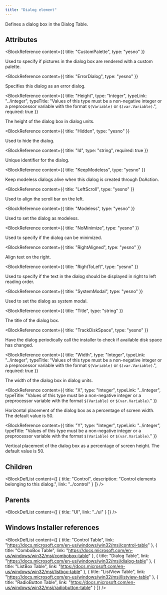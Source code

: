 ```yaml
---
title: "Dialog element"
---
```



Defines a dialog box in the Dialog Table.


## Attributes

<BlockWrapper>

  <BlockReference
    content={{
      title: "CustomPalette",
      type: "yesno"
    }}
  >
  Used to specify if pictures in the dialog box are rendered with a custom palette.
  </BlockReference>

  <BlockReference
    content={{
      title: "ErrorDialog",
      type: "yesno"
    }}
  >
  Specifies this dialog as an error dialog.
  </BlockReference>

  <BlockReference
    content={{
      title: "Height",
      type: "Integer",
      typeLink: "../integer",
      typeTitle: "Values of this type must be a non-negative integer or a preprocessor variable with the format `$(Variable)` or `$(var.Variable)`.",
      required: true
    }}
  >
  The height of the dialog box in dialog units.
  </BlockReference>

  <BlockReference
    content={{
      title: "Hidden",
      type: "yesno"
    }}
  >
  Used to hide the dialog.
  </BlockReference>

  <BlockReference
    content={{
      title: "Id",
      type: "string",
      required: true
    }}
  >
  Unique identifier for the dialog.
  </BlockReference>

  <BlockReference
    content={{
      title: "KeepModeless",
      type: "yesno"
    }}
  >
  Keep modeless dialogs alive when this dialog is created through DoAction.
  </BlockReference>

  <BlockReference
    content={{
      title: "LeftScroll",
      type: "yesno"
    }}
  >
  Used to align the scroll bar on the left.
  </BlockReference>

  <BlockReference
    content={{
      title: "Modeless",
      type: "yesno"
    }}
  >
  Used to set the dialog as modeless.
  </BlockReference>

  <BlockReference
    content={{
      title: "NoMinimize",
      type: "yesno"
    }}
  >
  Used to specify if the dialog can be minimized.
  </BlockReference>

  <BlockReference
    content={{
      title: "RightAligned",
      type: "yesno"
    }}
  >
  Align text on the right.
  </BlockReference>

  <BlockReference
    content={{
      title: "RightToLeft",
      type: "yesno"
    }}
  >
  Used to specify if the text in the dialog should be displayed in right to left reading order.
  </BlockReference>

  <BlockReference
    content={{
      title: "SystemModal",
      type: "yesno"
    }}
  >
  Used to set the dialog as system modal.
  </BlockReference>

  <BlockReference
    content={{
      title: "Title",
      type: "string"
    }}
  >
  The title of the dialog box.
  </BlockReference>

  <BlockReference
    content={{
      title: "TrackDiskSpace",
      type: "yesno"
    }}
  >
  Have the dialog periodically call the installer to check if available disk space has changed.
  </BlockReference>

  <BlockReference
    content={{
      title: "Width",
      type: "Integer",
      typeLink: "../integer",
      typeTitle: "Values of this type must be a non-negative integer or a preprocessor variable with the format `$(Variable)` or `$(var.Variable)`.",
      required: true
    }}
  >
  The width of the dialog box in dialog units.
  </BlockReference>

  <BlockReference
    content={{
      title: "X",
      type: "Integer",
      typeLink: "../integer",
      typeTitle: "Values of this type must be a non-negative integer or a preprocessor variable with the format `$(Variable)` or `$(var.Variable)`."
    }}
  >
  Horizontal placement of the dialog box as a percentage of screen width. The default value is 50.
  </BlockReference>

  <BlockReference
    content={{
      title: "Y",
      type: "Integer",
      typeLink: "../integer",
      typeTitle: "Values of this type must be a non-negative integer or a preprocessor variable with the format `$(Variable)` or `$(var.Variable)`."
    }}
  >
  Vertical placement of the dialog box as a percentage of screen height. The default value is 50.
  </BlockReference>

</BlockWrapper>

## Children

<BlockDefList content={[
    {
      title: "Control",
      description: "Control elements belonging to this dialog.",
      link: "../control"
    }
  ]}
/>

## Parents

<BlockDefList content={[
    {
      title: "UI",
      link: "../ui"
    }
  ]}
/>

## Windows Installer references

<BlockDefList content={[
    {
      title: "Control Table",
      link: "https://docs.microsoft.com/en-us/windows/win32/msi/control-table"
    },
    {
      title: "ComboBox Table",
      link: "https://docs.microsoft.com/en-us/windows/win32/msi/combobox-table"
    },
    {
      title: "Dialog Table",
      link: "https://docs.microsoft.com/en-us/windows/win32/msi/dialog-table"
    },
    {
      title: "ListBox Table",
      link: "https://docs.microsoft.com/en-us/windows/win32/msi/listbox-table"
    },
    {
      title: "ListView Table",
      link: "https://docs.microsoft.com/en-us/windows/win32/msi/listview-table"
    },
    {
      title: "RadioButton Table",
      link: "https://docs.microsoft.com/en-us/windows/win32/msi/radiobutton-table"
    }
  ]}
/>
